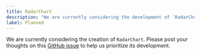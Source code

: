 ```yaml
---
title: RadarChart
description: "We are currently considering the development of `RadarChart`."
label: Planned
---
```


We are currently considering the creation of `RadarChart`. Please post your thoughts on this [GitHub issue](https://github.com/yamada-ui/yamada-ui/issues/502) to help us prioritize its development.
